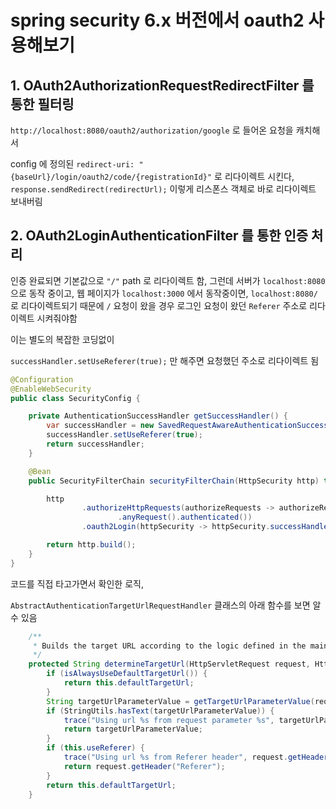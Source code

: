# spring security 6.x 버전에서 oauth2 사용해보기

## 1. OAuth2AuthorizationRequestRedirectFilter 를 통한 필터링

`http://localhost:8080/oauth2/authorization/google` 로 들어온 요청을 캐치해서

config 에 정의된 `redirect-uri: "{baseUrl}/login/oauth2/code/{registrationId}"` 로 리다이렉트 시킨다, `response.sendRedirect(redirectUrl);` 이렇게 리스폰스 객체로 바로 리다이렉트 보내버림


## 2. OAuth2LoginAuthenticationFilter 를 통한 인증 처리

인증 완료되면 기본값으로 `"/"` path 로 리다이렉트 함, 그런데 서버가 `localhost:8080` 으로 동작 중이고, 웹 페이지가 `localhost:3000` 에서 동작중이면,
`localhost:8080/` 로 리다이렉트되기 때문에 `/` 요청이 왔을 경우 로그인 요청이 왔던 `Referer` 주소로 리다이렉트 시켜줘야함

이는 별도의 복잡한 코딩없이

`successHandler.setUseReferer(true);` 만 해주면 요청했던 주소로 리다이렉트 됨

```java
@Configuration
@EnableWebSecurity
public class SecurityConfig {

    private AuthenticationSuccessHandler getSuccessHandler() {
        var successHandler = new SavedRequestAwareAuthenticationSuccessHandler();
        successHandler.setUseReferer(true);
        return successHandler;
    }

    @Bean
    public SecurityFilterChain securityFilterChain(HttpSecurity http) throws Exception {

        http
                .authorizeHttpRequests(authorizeRequests -> authorizeRequests
                        .anyRequest().authenticated())
                .oauth2Login(httpSecurity -> httpSecurity.successHandler(getSuccessHandler()));

        return http.build();
    }
}
```

코드를 직접 타고가면서 확인한 로직,

`AbstractAuthenticationTargetUrlRequestHandler` 클래스의 아래 함수를 보면 알 수 있음

```java
	/**
	 * Builds the target URL according to the logic defined in the main class Javadoc.
	 */
	protected String determineTargetUrl(HttpServletRequest request, HttpServletResponse response) {
		if (isAlwaysUseDefaultTargetUrl()) {
			return this.defaultTargetUrl;
		}
		String targetUrlParameterValue = getTargetUrlParameterValue(request);
		if (StringUtils.hasText(targetUrlParameterValue)) {
			trace("Using url %s from request parameter %s", targetUrlParameterValue, this.targetUrlParameter);
			return targetUrlParameterValue;
		}
		if (this.useReferer) {
			trace("Using url %s from Referer header", request.getHeader("Referer"));
			return request.getHeader("Referer");
		}
		return this.defaultTargetUrl;
	}
```